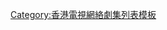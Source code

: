 {{Navbox
|name = 香港電視網絡劇集列表索引
|title = [[香港電視網絡|香港電視網-{}-絡]]（HKTV）劇集列表索引
|group1= 香港[[香港電視網絡|HKTV]]
|list1= {{Navbox subgroup
 |group1= 直播頻道<br/><small>（2014年啟播）</small>
 |list1= [[香港電視網絡劇集列表|劇集列表]]<small>（[[香港電視網絡劇集列表 (2010年代)|2010s]]）<br/>< · [[香港電視網絡外購劇集列表|外購劇集列表]]（[[香港電視網絡外購劇集列表 (2010年代)|2010s]]）<br/>< · [[香港電視網絡劇集列表 (2014年)|2014]] · [[香港電視網絡劇集列表 (2015年)|2015]] · [[香港電視網絡劇集列表 (2016年)|2016]] · [[香港電視網絡劇集列表 (2017年)|2017]] </small>
 }}
|below= 相關：[[:Template:香港電視網絡節目列表索引|香港電視網-{}-絡節目列表索引]]
}}<noinclude>
[[Category:香港電視網絡劇集列表模板]]
</noinclude>